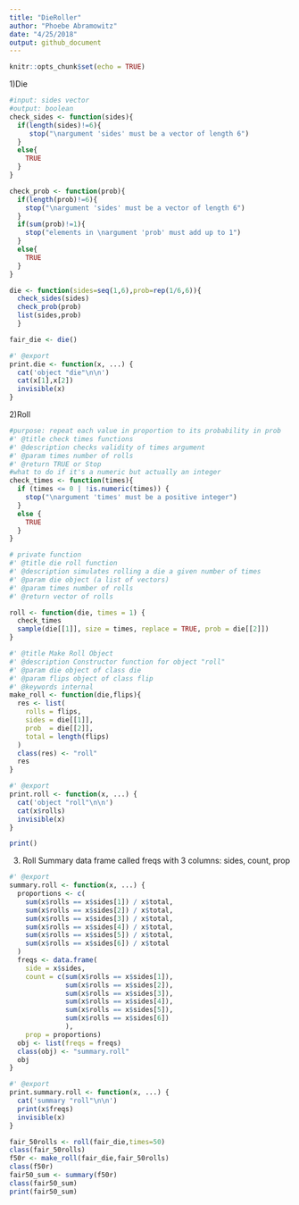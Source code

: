 ```yaml
---
title: "DieRoller"
author: "Phoebe Abramowitz"
date: "4/25/2018"
output: github_document
---
```


```r
knitr::opts_chunk$set(echo = TRUE)
```
1)Die
```r
#input: sides vector
#output: boolean
check_sides <- function(sides){
  if(length(sides)!=6){
     stop("\nargument 'sides' must be a vector of length 6")
  }
  else{
    TRUE
  }
}

check_prob <- function(prob){
  if(length(prob)!=6){
    stop("\nargument 'sides' must be a vector of length 6")
  }
  if(sum(prob)!=1){
    stop("elements in \nargument 'prob' must add up to 1")
  }
  else{
    TRUE
  }
}

die <- function(sides=seq(1,6),prob=rep(1/6,6)){
  check_sides(sides)
  check_prob(prob)
  list(sides,prob)
  }

fair_die <- die()

#' @export
print.die <- function(x, ...) {
  cat('object "die"\n\n')
  cat(x[1],x[2])
  invisible(x)
}

```
2)Roll
```r
#purpose: repeat each value in proportion to its probability in prob
#' @title check times functions
#' @description checks validity of times argument
#' @param times number of rolls
#' @return TRUE or Stop
#what to do if it's a numeric but actually an integer
check_times <- function(times){
  if (times <= 0 | !is.numeric(times)) {
    stop("\nargument 'times' must be a positive integer")
  } 
  else {
    TRUE
  }
}

# private function
#' @title die roll function 
#' @description simulates rolling a die a given number of times
#' @param die object (a list of vectors)
#' @param times number of rolls
#' @return vector of rolls

roll <- function(die, times = 1) {
  check_times
  sample(die[[1]], size = times, replace = TRUE, prob = die[[2]])
}

#' @title Make Roll Object
#' @description Constructor function for object "roll"
#' @param die object of class die
#' @param flips object of class flip
#' @keywords internal
make_roll <- function(die,flips){
  res <- list(
    rolls = flips,
    sides = die[[1]],
    prob  = die[[2]],
    total = length(flips)
  )
  class(res) <- "roll"
  res
}

#' @export
print.roll <- function(x, ...) {
  cat('object "roll"\n\n')
  cat(x$rolls)
  invisible(x)
}

print()
```
3) Roll Summary
data frame called freqs with 3 columns: sides, count, prop
```r
#' @export
summary.roll <- function(x, ...) {
  proportions <- c(
    sum(x$rolls == x$sides[1]) / x$total,
    sum(x$rolls == x$sides[2]) / x$total,
    sum(x$rolls == x$sides[3]) / x$total,
    sum(x$rolls == x$sides[4]) / x$total,
    sum(x$rolls == x$sides[5]) / x$total,
    sum(x$rolls == x$sides[6]) / x$total
  )
  freqs <- data.frame(
    side = x$sides,
    count = c(sum(x$rolls == x$sides[1]),
              sum(x$rolls == x$sides[2]),
              sum(x$rolls == x$sides[3]),
              sum(x$rolls == x$sides[4]),
              sum(x$rolls == x$sides[5]),
              sum(x$rolls == x$sides[6])
              ),
    prop = proportions)
  obj <- list(freqs = freqs)
  class(obj) <- "summary.roll"
  obj
}

#' @export
print.summary.roll <- function(x, ...) {
  cat('summary "roll"\n\n')
  print(x$freqs)
  invisible(x)
}

fair_50rolls <- roll(fair_die,times=50)
class(fair_50rolls)
f50r <- make_roll(fair_die,fair_50rolls)
class(f50r)
fair50_sum <- summary(f50r)
class(fair50_sum)
print(fair50_sum)
```


